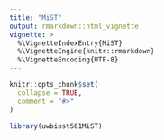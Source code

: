 ```yaml
---
title: "MiST"
output: rmarkdown::html_vignette
vignette: >
  %\VignetteIndexEntry{MiST}
  %\VignetteEngine{knitr::rmarkdown}
  %\VignetteEncoding{UTF-8}
---
```


```r
knitr::opts_chunk$set(
  collapse = TRUE,
  comment = "#>"
)
```

```r
library(uwbiost561MiST)
```
